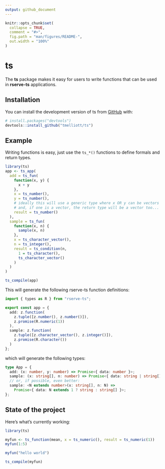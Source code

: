 ```yaml
---
output: github_document
---
```


<!-- README.md is generated from README.Rmd. Please edit that file -->

```r
knitr::opts_chunk$set(
  collapse = TRUE,
  comment = "#>",
  fig.path = "man/figures/README-",
  out.width = "100%"
)
```

# ts

<!-- badges: start -->
<!-- badges: end -->

The **ts** package makes it easy for users to write functions that can be used in **rserve-ts** applications.

## Installation

You can install the development version of ts from [GitHub](https://github.com/) with:

``` r
# install.packages("devtools")
devtools::install_github("tmelliott/ts")
```

## Example

Writing functions is easy, just use the `ts_*()` functions to define formals and return types.


```r
library(ts)
app <- ts_app(
  add = ts_fun(
    function(x, y) {
      x + y
    },
    x = ts_number(),
    y = ts_number(),
    # ideally this will use a generic type where x OR y can be vectors
    # and, if one is a vector, the return type will be a vector too...
    result = ts_number()
  ),
  sample = ts_fun(
    function(x, n) {
      sample(x, n)
    },
    x = ts_character_vector(),
    n = ts_integer(),
    result = ts_condition(n,
      1 = ts_character(),
      ts_character_vector()
    )
  )
)

ts_compile(app)
```

This will generate the following rserve-ts function definitions:
```typescript
import { types as R } from "rserve-ts";

export const app = {
  add: z.function(
    z.tuple([z.number(), z.number()]),
    z.promise(R.numeric(1))
  ),
  sample: z.function(
    z.tuple([z.character_vector(), z.integer()]),
    z.promise(R.character())
  )
};
```

which will generate the following types:
```typescript
type App = {
  add: (x: number, y: number) => Promise<{ data: number }>;
  sample: (x: string[], n: number) => Promise<{ data: string | string[] }>;
  // or, if possible, even better:
  sample: <N extends number>(x: string[], n: N) =>
    Promise<{ data: N extends 1 ? string : string[] }>;
};
```

## State of the project

Here's what's currently working:

```r
library(ts)

myfun <- ts_function(mean, x = ts_numeric(), result = ts_numeric(1))
myfun(1:5)

myfun("hello world")

ts_compile(myfun)
```
